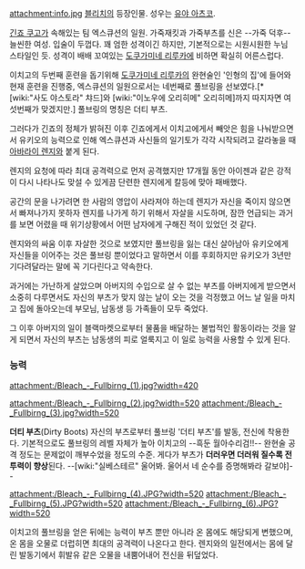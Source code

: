 attachment:info.jpg
[[블리치]]의 등장인물. 성우는 [[유야 아츠코]].

[[긴죠 쿠고]]가 속해있는 팀 엑스큐션의 일원. 가죽재킷과 가죽부츠를 신은 --가죽 덕후-- 늘씬한 여성. 입술이 두껍다. 꽤 엄한 성격이긴 하지만, 기본적으로는 시원시원한 누님 스타일인 듯. 성격이 배배 꼬여있는 [[도쿠가미네 리루카]]에 비하면 확실히 어른스럽다.

이치고의 두번째 훈련을 돕기위해 [[도쿠가미네 리루카]]의 완현술인 '인형의 집'에 들어와 현재 훈련을 진행중, 엑스큐션의 일원으로서는 네번째로 풀브링을 선보였다.[* [wiki:"사도 야스토라" 챠드]와 [wiki:"이노우에 오리히메" 오리히메]까지 따지자면 여섯번째가 맞겠지만.] 풀브링의 명칭은 더티 부츠.

그러다가 긴죠의 정체가 밝혀진 이후 긴죠에게서 이치고에게서 빼앗은 힘을 나눠받으면서 유키오의 능력으로 인해 엑스큐션과 사신들의 일기토가 각각 시작되려고 갈라놓을 때 [[아바라이 렌지]]와 붙게 된다.

렌지의 요청에 따라 최대 공격력으로 먼저 공격했지만 17개월 동안 아이젠과 같은 강적이 다시 나타나도 맞설 수 있게끔 단련한 렌지에게 칼등에 맞아 패배했다.

공간의 문을 나가려면 한 사람의 영압이 사라져야 하는데 렌지가 자신을 죽이지 않으면서 빠져나가지 못하자 렌지를 나가게 하기 위해서 자살을 시도하며, 잠깐 언급되는 과거를 보면 어렸을 때 위기상황에서 어떤 남자에게 구해진 적이 있었던 것 같다. 

렌지와의 싸움 이후 자살한 것으로 보였지만 풀브링을 잃는 대신 살아남아 유키오에게 자신들을 이어주는 것은 풀브링 뿐이었다고 말하면서 이를 후회하지만 유키오가 3년만 기다려달라는 말에 꼭 기다린다고 약속한다.

과거에는 가난하게 살았으며 아버지의 수입으로 살 수 없는 부츠를 아버지에게 받으면서 소중히 다루면서도 자신의 부츠가 맞지 않는 날이 오는 것을 걱정했고 어느 날 일을 마치고 집에 돌아오는데 부모님, 남동생 등 가족들이 모두 죽었다.

그 이후 아버지의 일이 블랙마켓으로부터 물품을 배달하는 불법적인 활동이라는 것을 알게 되면서 자신의 부츠는 남동생의 피로 얼룩지고 이 일로 능력을 사용할 수 있게 된다.

=== 능력 ===
attachment:/Bleach_-_Fullbirng_(1).jpg?width=420

attachment:/Bleach_-_Fullbirng_(2).jpg?width=520
attachment:/Bleach_-_Fullbirng_(3).jpg?width=520

'''더티 부츠'''(Dirty Boots)
자신의 부츠로부터 풀브링 '더티 부츠'를 발동, 전신에 착용한다.
기본적으로도 풀브링의 레벨 자체가 높아 이치고의 --흑둔 월아수리검!!-- 완현술 공격 정도는 문제없이 깨부수었을 정도의 수준. 게다가 부츠가 '''더러우면 더러워 질수록 전투력이 향상'''된다. --[wiki:"실베스테르" 울어봐. 울어서 네 순수를 증명해봐라 갈보야]--

attachment:/Bleach_-_Fullbirng_(4).JPG?width=520
attachment:/Bleach_-_Fullbirng_(5).JPG?width=520
attachment:/Bleach_-_Fullbirng_(6).JPG?width=520

이치고의 풀브링을 얻은 뒤에는 능력이 부츠 뿐만 아니라 온 몸에도 해당되게 변했으며, 온 몸을 오물로 더럽히면 최대의 공격력이 나온다고 한다. 렌지와의 일전에서는 몸에 달린 발동기에서 휘발유 같은 오물을 내뿜어내어 전신을 뒤덮었다.
